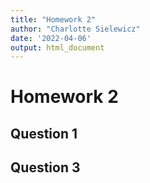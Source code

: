 ```yaml
---
title: "Homework 2"
author: "Charlotte Sielewicz"
date: '2022-04-06'
output: html_document
---
```

# Homework 2
## Question 1 
## Question 3